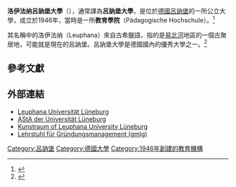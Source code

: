 {{Infobox University
| name             = Leuphana University Lüneburg
|image_name= Leuphanalogo.svg 
| motto = 
| established      = 1946
|type=[[公立大學|公立大學]]
| city             = [[呂訥堡|呂訥堡]]
| state            = [[下薩克森|下薩克森]]
| Staat            = [[德國|德國]]
| head             = Sascha Spoun
|academic_staff=710<ref name=facts_and_figures>{{cite web |url=https://www.leuphana.de/universitaet/profil/fakten.html |title=Die Universität in Zahlen, Daten, Fakten |language=de |website=Leuphana University of Lüneburg |accessdate=2017-06-14 |archive-date=2017-09-10 |archive-url=https://web.archive.org/web/20170910025731/http://www.leuphana.de/universitaet/profil/fakten.html |dead-url=no }}</ref>|administrative_staff=450<ref name=facts_and_figures/>|budget=€ 1.032億 <ref name=facts_and_figures/>| students         = 9,076<ref name=facts_and_figures/>
| davon Professoren= 
| yearsetat        = 
| website          = {{URL|1=https://www.leuphana.de/en/home.html|2=www.leuphana.de}}
}}

'''洛伊法纳呂訥堡大學'''（{{lang-de|'''Leuphana Universität Lüneburg'''}}），通常譯為'''呂訥堡大學'''，是位於[[德國|德國]][[呂訥堡|呂訥堡]]的一所公立大學，成立於1946年，當時是一所'''教育學院'''（Pädagogische Hochschule）。<ref>{{Cite web |url=http://www.leuphana.de/en/about-us.html |title=www.leuphana.de/about_us |access-date=2015-03-18 |archive-url=https://web.archive.org/web/20151027034126/http://www.leuphana.de/en/about-us.html |archive-date=2015-10-27 |dead-url=yes }}</ref> 

其名稱中的洛伊法纳（Leuphana）來自古希臘語，指的是[[易北河|易北河]]地區的一個古聚居地，可能就是現在的呂訥堡。呂訥堡大學是德國國內的優秀大學之一。<ref>{{cite web
  | last = World Ranking Guide
  | first = 
  | title = Top Universities in Germany
  | url = http://worldranking.blogspot.co.uk/2009/06/top-universities-in-germany.html
  | accessdate = 2015-03-18
  | archive-date = 2016-07-10
  | archive-url = https://web.archive.org/web/20160710030217/http://worldranking.blogspot.co.uk/2009/06/top-universities-in-germany.html
  | dead-url = no
  }}</ref>

== 參考文獻==
{{reflist}}

== 外部連結 ==
* [https://www.leuphana.de/en/home.html Leuphana Universität Lüneburg] {{Wayback|url=https://www.leuphana.de/en/home.html |date=20210214053404 }}
* [http://www.asta-lueneburg.de AStA der Universität Lüneburg]{{Wayback|url=http://www.asta-lueneburg.de/ |date=20201129192427 }}
* [http://kunstraum.leuphana.de/e-index.html Kunstraum of Leuphana University Lüneburg]{{Wayback|url=http://kunstraum.leuphana.de/e-index.html |date=20201127235425 }}
* [http://www.gmlg.de Lehrstuhl für Gründungsmanagement (gmlg)]{{Wayback|url=http://www.gmlg.de/ |date=20150501074904 }}

{{Coord|53|13|44|N|10|24|04|E|type:edu_region:DE-NI|display=title}}

{{德国大学}}

{{DEFAULTSORT:Luneburg University}}
[[Category:呂訥堡|Category:呂訥堡]]
[[Category:德國大學|Category:德國大學]]
[[Category:1946年創建的教育機構|Category:1946年創建的教育機構]]